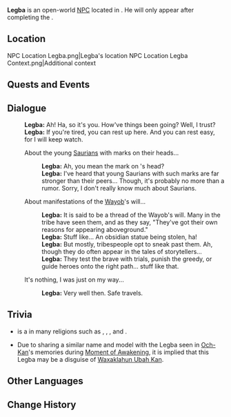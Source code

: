 {{Meta
<!-- Remove this template after adding the missing info -->
|missing_NPC_profile  = yes
}}
{{Character Infobox
|type             = Open-World NPC
|image            = NPC Legba.png
|realname         = <!-- Optional, if different from in-game name -->
|deceased         = <!-- Past (for deceased prior to events of the game) or free response -->
|region           = Natlan
|location         = Natlan
|affiliation      = Scions of the Canopy
|title            = 

|ancestry         = <!-- Clan/family -->
|father           = 
|mother           = 
|spouse           = 
|sibling          = 
|child            = 
|relative         = 

|voiceEN          = 
|voiceCN          = 
|voiceJP          = 
|voiceKR          = 
|dialoguereward   = 
}}
'''Legba''' is an open-world [[NPC]] located in {{Location|Ancestral Temple}}. He will only appear after completing the {{Quest|To the Night, What is the Night's}}.

==Location==
<gallery>
NPC Location Legba.png|Legba's location
NPC Location Legba Context.png|Additional context
</gallery>
<!--
==Profile==
Detailed story/lore information goes here.
''(To be added.)''

===Appearance===
Keep appearance section short and concise. Limit to 2 paragraphs with 3-4 sentences each.
''(To be added.)''
-->
==Quests and Events==
{{Quests and Events}}

==Dialogue==
{{Dialogue Start}}
:'''Legba:''' Ah! Ha, so it's you. How've things been going? Well, I trust?
:'''Legba:''' If you're tired, you can rest up here. And you can rest easy, for I will keep watch.
:{{DIcon}} About the young [[Saurian]]s with marks on their heads...
::'''Legba:''' Ah, you mean the mark on {{Little One}}'s head?
::'''Legba:''' I've heard that young Saurians with such marks are far stronger than their peers... Though, it's probably no more than a rumor. Sorry, I don't really know much about Saurians.
:{{DIcon}} About manifestations of the [[Wayob]]'s will...
::'''Legba:''' It is said to be a thread of the Wayob's will. Many in the tribe have seen them, and as they say, "They've got their own reasons for appearing aboveground."
::'''Legba:''' Stuff like... An obsidian statue being stolen, ha!
::'''Legba:''' But mostly, tribespeople opt to sneak past them. Ah, though they do often appear in the tales of storytellers...
::'''Legba:''' They test the brave with trials, punish the greedy, or guide heroes onto the right path... stuff like that.
:{{DIcon}} It's nothing, I was just on my way...
::'''Legba:''' Very well then. Safe travels.
{{Dialogue End}}
<!--
==Event Dialogue==
===Event Name===
{{Dialogue Start}}
:'''Legba:'''
{{Dialogue End}}
-->
==Trivia==
* {{w|Papa Legba}} is a {{w|Lwa}} in many religions such as {{w|West African Vodún}}, {{w|Dominican Vudú}}, {{w|Haitian Vodou}}, and {{w|Louisiana Voodoo}}.
* Due to sharing a similar name and model with the Legba seen in [[Och-Kan]]'s memories during [[Moment of Awakening]], it is implied that this Legba may be a disguise of [[Waxaklahun Ubah Kan]].

==Other Languages==
{{Other Languages|default_hidden=1
|en      = Legba
|zhs     = 雷格巴
|zhs_rm  = Léigébā
|zht     = 雷格巴
|zht_rm  = Léigébā
|ja      = レグバ
|ja_rm   = Reguba
|ko      = 렉바
|es      = Legba
|fr      = Legba
|ru      = Легба
|th      = Legba
|vi      = Legba
|de      = Legba
|id      = Legba
|pt      = Legba
|tr      = Legba
|it      = Legba
}}

==Change History==
{{Change History|5.0}}
<!--
==References==
{{Reflist}}
-->